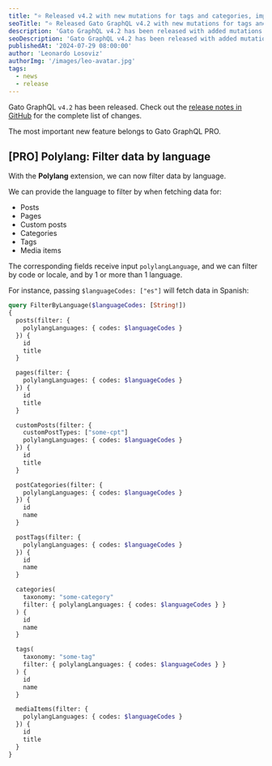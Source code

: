 ```yaml
---
title: "⭐️ Released v4.2 with new mutations for tags and categories, improved mutations for media, and enhanced integration with Polylang (PRO)"
seoTitle: "⭐️ Released Gato GraphQL v4.2 with new mutations for tags and categories, improved mutations for media, and enhanced integration with Polylang (PRO)"
description: 'Gato GraphQL v4.2 has been released with added mutations for tags and categories, improved mutations for media, and new capabilities in the PRO integration with Polylang'
seoDescription: 'Gato GraphQL v4.2 has been released with added mutations for tags and categories, improved mutations for media, and new capabilities in the PRO integration with Polylang'
publishedAt: '2024-07-29 08:00:00'
author: 'Leonardo Losoviz'
authorImg: '/images/leo-avatar.jpg'
tags:
  - news
  - release
---
```


Gato GraphQL `v4.2` has been released. Check out the [release notes in GitHub](https://github.com/GatoGraphQL/GatoGraphQL/releases/tag/4.2.0) for the complete list of changes.

The most important new feature belongs to Gato GraphQL PRO.

## [PRO] Polylang: Filter data by language

With the **Polylang** extension, we can now filter data by language.

We can provide the language to filter by when fetching data for:

- Posts
- Pages
- Custom posts
- Categories
- Tags
- Media items

The corresponding fields receive input `polylangLanguage`, and we can filter by code or locale, and by 1 or more than 1 language.

For instance, passing `$languageCodes: ["es"]` will fetch data in Spanish:

```graphql
query FilterByLanguage($languageCodes: [String!])
{
  posts(filter: {
    polylangLanguages: { codes: $languageCodes }
  }) {
    id
    title
  }

  pages(filter: {
    polylangLanguages: { codes: $languageCodes }
  }) {
    id
    title
  }

  customPosts(filter: {
    customPostTypes: ["some-cpt"]
    polylangLanguages: { codes: $languageCodes }
  }) {
    id
    title
  }

  postCategories(filter: {
    polylangLanguages: { codes: $languageCodes }
  }) {
    id
    name
  }

  postTags(filter: {
    polylangLanguages: { codes: $languageCodes }
  }) {
    id
    name
  }

  categories(
    taxonomy: "some-category"
    filter: { polylangLanguages: { codes: $languageCodes } }
  ) {
    id
    name
  }

  tags(
    taxonomy: "some-tag"
    filter: { polylangLanguages: { codes: $languageCodes } }
  ) {
    id
    name
  }

  mediaItems(filter: {
    polylangLanguages: { codes: $languageCodes }
  }) {
    id
    title
  }
}
```
